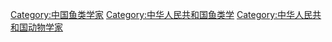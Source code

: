 [[Category:中国鱼类学家|Category:中国鱼类学家]]
[[Category:中华人民共和国鱼类学|Category:中华人民共和国鱼类学]]
[[Category:中华人民共和国动物学家|Category:中华人民共和国动物学家]]